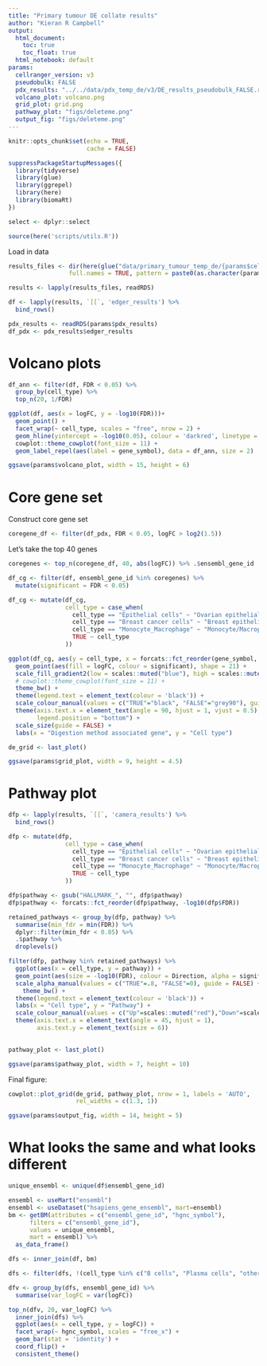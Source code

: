 ```yaml
---
title: "Primary tumour DE collate results"
author: "Kieran R Campbell"
output:
  html_document: 
    toc: true
    toc_float: true
  html_notebook: default
params:
  cellranger_version: v3
  pseudobulk: FALSE
  pdx_results: "../../data/pdx_temp_de/v3/DE_results_pseudobulk_FALSE.rds"
  volcano_plot: volcano.png
  grid_plot: grid.png
  pathway_plot: "figs/deleteme.png"
  output_fig: "figs/deleteme.png"
---
```



```r
knitr::opts_chunk$set(echo = TRUE,
                      cache = FALSE)

suppressPackageStartupMessages({
  library(tidyverse)
  library(glue)
  library(ggrepel)
  library(here)
  library(biomaRt)
})

select <- dplyr::select

source(here('scripts/utils.R'))
```


Load in data

```r
results_files <- dir(here(glue("data/primary_tumour_temp_de/{params$cellranger_version}")),
                 full.names = TRUE, pattern = paste0(as.character(params$pseudobulk), "*.rds"))

results <- lapply(results_files, readRDS)
```

```r
df <- lapply(results, `[[`, 'edger_results') %>% 
  bind_rows()
```


```r
pdx_results <- readRDS(params$pdx_results)
df_pdx <- pdx_results$edger_results
```


# Volcano plots

```r
df_ann <- filter(df, FDR < 0.05) %>% 
  group_by(cell_type) %>% 
  top_n(20, 1/FDR)
```


```r
ggplot(df, aes(x = logFC, y = -log10(FDR)))+
  geom_point() +
  facet_wrap(~ cell_type, scales = "free", nrow = 2) +
  geom_hline(yintercept = -log10(0.05), colour = 'darkred', linetype = 2) +
  cowplot::theme_cowplot(font_size = 11) +
  geom_label_repel(aes(label = gene_symbol), data = df_ann, size = 2)
```

```r
ggsave(params$volcano_plot, width = 15, height = 6)
```



# Core gene set

Construct core gene set

```r
coregene_df <- filter(df_pdx, FDR < 0.05, logFC > log2(1.5))
```

Let's take the top 40 genes

```r
coregenes <- top_n(coregene_df, 40, abs(logFC)) %>% .$ensembl_gene_id
```



```r
df_cg <- filter(df, ensembl_gene_id %in% coregenes) %>% 
  mutate(significant = FDR < 0.05)

df_cg <- mutate(df_cg,
                cell_type = case_when(
                  cell_type == "Epithelial cells" ~ "Ovarian epithelial",
                  cell_type == "Breast cancer cells" ~ "Breast epithelial",
                  cell_type == "Monocyte_Macrophage" ~ "Monocyte/Macrophage",
                  TRUE ~ cell_type
                ))

ggplot(df_cg, aes(y = cell_type, x = forcats::fct_reorder(gene_symbol, -logFC), size = logFC)) +
  geom_point(aes(fill = logFC, colour = significant), shape = 21) +
  scale_fill_gradient2(low = scales::muted("blue"), high = scales::muted("red"), name = "log(fold change)") +
  # cowplot::theme_cowplot(font_size = 11) +
  theme_bw() +
  theme(legend.text = element_text(colour = 'black')) +
  scale_colour_manual(values = c("TRUE"="black", "FALSE"="grey90"), guide = FALSE) +
  theme(axis.text.x = element_text(angle = 90, hjust = 1, vjust = 0.5),
        legend.position = "bottom") +
  scale_size(guide = FALSE) +
  labs(x = "Digestion method associated gene", y = "Cell type")
```

```r
de_grid <- last_plot()
```


```r
ggsave(params$grid_plot, width = 9, height = 4.5)
```

# Pathway plot

```r
dfp <- lapply(results, `[[`, 'camera_results') %>% 
  bind_rows()
```

```r
dfp <- mutate(dfp,
                cell_type = case_when(
                  cell_type == "Epithelial cells" ~ "Ovarian epithelial",
                  cell_type == "Breast cancer cells" ~ "Breast epithelial",
                  cell_type == "Monocyte_Macrophage" ~ "Monocyte/Macrophage",
                  TRUE ~ cell_type
                ))
```


```r
dfp$pathway <- gsub("HALLMARK_", "", dfp$pathway)
dfp$pathway <- forcats::fct_reorder(dfp$pathway, -log10(dfp$FDR))
```



```r
retained_pathways <- group_by(dfp, pathway) %>% 
  summarise(min_fdr = min(FDR)) %>% 
  dplyr::filter(min_fdr < 0.05) %>% 
  .$pathway %>% 
  droplevels()
```



```r
filter(dfp, pathway %in% retained_pathways) %>% 
  ggplot(aes(x = cell_type, y = pathway)) +
  geom_point(aes(size = -log10(FDR), colour = Direction, alpha = significant)) +
  scale_alpha_manual(values = c("TRUE"=.8, "FALSE"=0), guide = FALSE) +
    theme_bw() +
  theme(legend.text = element_text(colour = 'black')) +
  labs(x = "Cell type", y = "Pathway") +
  scale_colour_manual(values = c("Up"=scales::muted("red"),"Down"=scales::muted("blue"))) +
  theme(axis.text.x = element_text(angle = 45, hjust = 1),
        axis.text.y = element_text(size = 6))
  
```

```r
pathway_plot <- last_plot()
```


```r
ggsave(params$pathway_plot, width = 7, height = 10)
```

Final figure:

```r
cowplot::plot_grid(de_grid, pathway_plot, nrow = 1, labels = 'AUTO',
                   rel_widths = c(1.3, 1))

ggsave(params$output_fig, width = 14, height = 5)
```


# What looks the same and what looks different

```r
unique_ensembl <- unique(df$ensembl_gene_id)

ensembl <- useMart("ensembl")
ensembl <- useDataset("hsapiens_gene_ensembl", mart=ensembl)
bm <- getBM(attributes = c("ensembl_gene_id", "hgnc_symbol"),
      filters = c("ensembl_gene_id"),
      values = unique_ensembl,
      mart = ensembl) %>% 
  as_data_frame()

dfs <- inner_join(df, bm)
```

```r

dfs <- filter(dfs, !(cell_type %in% c("B cells", "Plasma cells", "other"))) 

dfv <- group_by(dfs, ensembl_gene_id) %>% 
  summarise(var_logFC = var(logFC))

top_n(dfv, 20, var_logFC) %>% 
  inner_join(dfs) %>% 
  ggplot(aes(x = cell_type, y = logFC)) +
  facet_wrap(~ hgnc_symbol, scales = "free_x") +
  geom_bar(stat = 'identity') +
  coord_flip() +
  consistent_theme()
```


